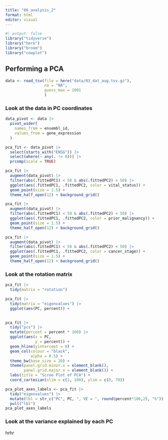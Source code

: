 ```yaml
---
title: "06_analysis_2"
format: html
editor: visual
---
```


```r
#| output: false
library("tidyverse")
library("here")
library("broom")
library("cowplot")
```

## Performing a PCA

```r
data <- read_tsv(file = here("data/03_dat_aug.tsv.gz"), 
                 na = "NA", 
                 guess_max = 1001
                 )
```

### Look at the data in PC coordinates

```r
data_pivot <- data |>
  pivot_wider(
    names_from = ensembl_id,
    values_from = gene_expression
  )
```

```r
pca_fit <- data_pivot |> 
  select(starts_with("ENSG")) |> 
  select(where(~ any(. != 0))) |> 
  prcomp(scale = TRUE)
```

```r
pca_fit |> 
  augment(data_pivot) |> 
  filter(abs(.fittedPC1) < 50 & abs(.fittedPC2) < 50) |> 
  ggplot(aes(.fittedPC1, .fittedPC2, color = vital_status)) +
  geom_point(size = 1.5) +
  theme_half_open(12) + background_grid()
```

```r
pca_fit |> 
  augment(data_pivot) |> 
  filter(abs(.fittedPC1) < 50 & abs(.fittedPC2) < 50) |>
  ggplot(aes(.fittedPC1, .fittedPC2, color = prior_malignancy)) +
  geom_point(size = 1.5) +
  theme_half_open(12) + background_grid()
```

```r
pca_fit |> 
  augment(data_pivot) |> 
  filter(abs(.fittedPC1) < 50 & abs(.fittedPC2) < 50) |>
  ggplot(aes(.fittedPC1, .fittedPC2, color = cancer_stage)) +
  geom_point(size = 1.5) +
  theme_half_open(12) + background_grid()
```

### Look at the rotation matrix

```r
pca_fit |> 
  tidy(matrix = "rotation")
```

```r
pca_fit |> 
  tidy(matrix = "eigenvalues") |> 
  ggplot(aes(PC, percent)) +
  

```

```r
pca_fit |>
  tidy("pcs") |> 
  mutate(percent = percent * 100) |> 
  ggplot(aes(x = PC,
             y = percent)) +
  geom_hline(yintercept = 0) +
  geom_col(colour = "black",
           alpha = 0.5) +
  theme_bw(base_size = 20) +
  theme(panel.grid.minor.x = element_blank(),
        panel.grid.major.x = element_blank()) +
  labs(title = "Scree Plot of PCA") +
  coord_cartesian(xlim = c(1, 100), ylim = c(0, 70))
```

```r
pca_plot_axes_labels <- pca_fit |>
  tidy("eigenvalues") |>
  mutate(lbl = str_c("PC", PC, ", VE = ", round(percent*100,2), "%")) |> 
  pull("lbl")
pca_plot_axes_labels
```

### Look at the variance explained by each PC

hrhr
